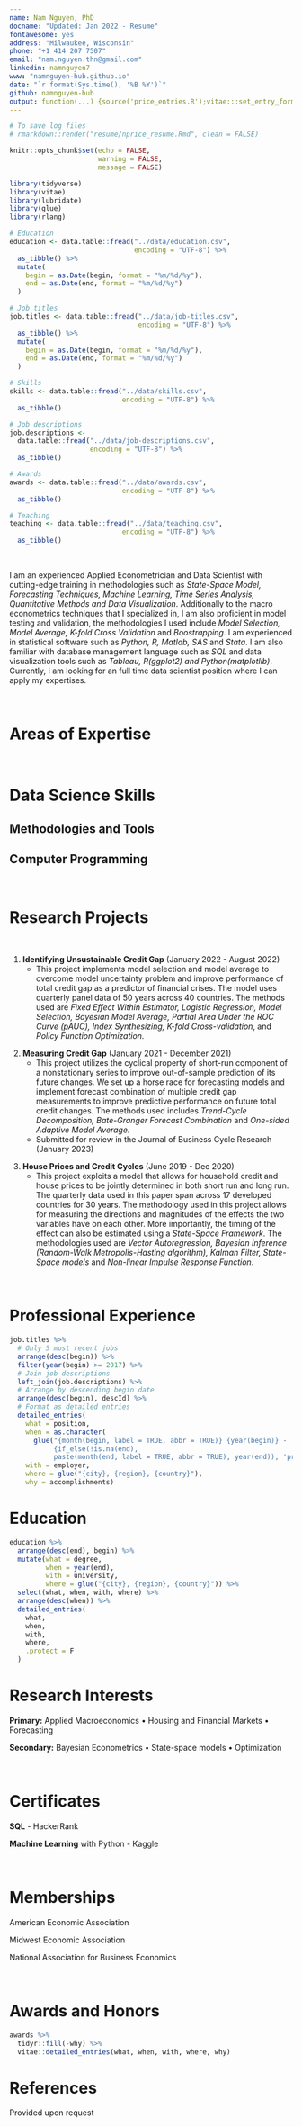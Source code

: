 ```yaml
---
name: Nam Nguyen, PhD
docname: "Updated: Jan 2022 - Resume"
fontawesome: yes
address: "Milwaukee, Wisconsin"
phone: "+1 414 207 7507"
email: "nam.nguyen.thn@gmail.com"
linkedin: namnguyen7
www: "namnguyen-hub.github.io"
date: "`r format(Sys.time(), '%B %Y')`"
github: namnguyen-hub
output: function(...) {source('price_entries.R');vitae:::set_entry_formats(price_entries);vitae::cv_document(..., template = "pricetemplate.tex", citation_package = "biblatex")}
---
```


```r
# To save log files
# rmarkdown::render("resume/nprice_resume.Rmd", clean = FALSE)

knitr::opts_chunk$set(echo = FALSE, 
                      warning = FALSE, 
                      message = FALSE)

library(tidyverse)
library(vitae)
library(lubridate)
library(glue)
library(rlang)
```

```r

# Education
education <- data.table::fread("../data/education.csv",
                               encoding = "UTF-8") %>%
  as_tibble() %>%
  mutate(
    begin = as.Date(begin, format = "%m/%d/%y"),
    end = as.Date(end, format = "%m/%d/%y")
  )

# Job titles
job.titles <- data.table::fread("../data/job-titles.csv",
                                encoding = "UTF-8") %>%
  as_tibble() %>%
  mutate(
    begin = as.Date(begin, format = "%m/%d/%y"),
    end = as.Date(end, format = "%m/%d/%y")
  )

# Skills
skills <- data.table::fread("../data/skills.csv",
                            encoding = "UTF-8") %>%
  as_tibble()

# Job descriptions
job.descriptions <-
  data.table::fread("../data/job-descriptions.csv",
                    encoding = "UTF-8") %>%
  as_tibble()

# Awards
awards <- data.table::fread("../data/awards.csv",
                            encoding = "UTF-8") %>%
  as_tibble()

# Teaching
teaching <- data.table::fread("../data/teaching.csv",
                            encoding = "UTF-8") %>%
  as_tibble()

```


<!--# Professional Profile-->
&nbsp;
&nbsp;

I am an experienced Applied Econometrician and Data Scientist with cutting-edge training in methodologies such as *State-Space Model, Forecasting Techniques, Machine Learning, Time Series Analysis, Quantitative Methods and Data Visualization*. Additionally to the macro econometrics techniques that I specialized in, I am also proficient in model testing and validation, the methodologies I used include *Model Selection, Model Average, K-fold Cross Validation* and *Boostrapping*. I am experienced in statistical software such as *Python, R, Matlab, SAS* and *Stata*. I am also familiar with database management language such as *SQL* and data visualization tools such as *Tableau, R(ggplot2) and Python(matplotlib)*. Currently, I am looking for an full time data scientist position where I can apply my expertises.

&nbsp;

# Areas of Expertise

\begin{tblr}{width=1\textwidth, colspec={X[0.1,l]X[2,l]X[0.1,l]X[2,l]X[0.1,l]X[2,l]X[0.1,l]X[2.5,l]}}
  $\bullet$ & Econometrics & $\bullet$ & Machine Learning & $\bullet$ & Data Analysis & $\bullet$ & Structural Modelling \\
  $\bullet$ & Quantitative Methods & $\bullet$ & Forecasting & $\bullet$ & Cross-validation & $\bullet$ & Uncertainty Quantification \\
\end{tblr}

&nbsp;

# Data Science Skills
## Methodologies and Tools
\begin{tblr}{width=1\textwidth, colspec={X[0.1,l]X[2,l]X[6.8,l]}}
  $\bullet$ & Time Series: & {\it ARIMA, VAR, Stochastic process, State-space models, Kalman Filter, Forecasting} \\
  $\bullet$ & Machine Learning: & {\it KNN, Neural Networks, LDA, QDA, Random Forest, Bagging, Boosting} \\
  $\bullet$ & Causal Inferences: & {\it A/B Testing, Difference in Difference, Regression Discontinuity, Instrumental Variables} \\
  $\bullet$ & Panel Regression: & {\it Fixed Effects, Random Effects, Quantile Regressions} \\
  $\bullet$ & Bayesian Methods: & {\it Gibbs Sampling, Metropolis-Hasting Algorithm} \\
  $\bullet$ & Resampling Methods: & {\it K-fold Cross-validation, Boostrapping} \\
  $\bullet$ & Model Comparison: & {\it Model Selection (Ridge, Lasso, Elastic Net, Markov Chain Monte Carlo Model Comparison MC3), Model Average (Bates and Granger, Bayesian Model Average)} 
\end{tblr}

## Computer Programming
\begin{tblr}{width=1\textwidth, colspec={X[0.1,l]X[2,l]X[6.8,l]}}
  $\bullet$ & Statistical Tools: & {\it Python (numpy, scikit-learn, tensorflow), R, Matlab, C++, Stata, SAS} \\
  $\bullet$ & Data Management: & {\it Python (Pandas), MySQL, Tableau} \\
  $\bullet$ & Bayesian Analysis Tools: & {\it Dynare, Winbug}\\
  $\bullet$ & Scripting Tools: & {\it Latex, RMarkdown, MS Office} \\
\end{tblr}

&nbsp;

# Research Projects

<!-- \faicon{book} `r bibliography_entries("publications.bib") %>% filter(type == "chapter") %>% summarize(N = n()) %>% pull(N)` book chapters -->

<!-- \faicon{file-text} `r bibliography_entries("publications.bib") %>% filter(type == "article-journal") %>% summarize(N = n()) %>% pull(N)` peer-reviewed journal publications -->

<!-- \faicon{pencil} `r bibliography_entries("publications.bib") %>% filter(type == "paper-conference") %>% summarize(N = n()) %>% pull(N)` thesis papers -->

<!-- \faicon{pencil} `r bibliography_entries("publications.bib") %>% summarize(N = n()) %>% pull(N)` thesis papers -->
<!-- \faicon{floppy-o} `r bibliography_entries("publications.bib") %>% filter(id %in% c("price_radsets_2019", "price_tvdiff_2019", "price_huntfishapp_2019")) %>% summarize(N = n()) %>% pull(N)` open-source software packages -->

<!-- Full List Available on Google Scholar: https://scholar.google.com/citations?hl=en&user=rXaKU0EAAAAJ -->

<!-- ## Open Source Software -->

<!-- ```{r} -->
<!-- bibliography_entries("publications.bib") %>% -->
<!--   filter(id %in% c("price_radsets_2019", "price_tvdiff_2019", "price_huntfishapp_2019")) -->
<!-- ``` -->

<!-- "nguyen_identifying_2022" -->
<!--       "kishor_measuring_2022"-->
<!--       "nguyen_house_2021"-->

&nbsp;

1. **Identifying Unsustainable Credit Gap** (January 2022 - August 2022)
\smallskip
    + This project implements model selection and model average to overcome model uncertainty problem and improve performance of total credit gap as a predictor of financial crises. The model uses quarterly panel data of 50 years across 40 countries. The methods used are *Fixed Effect Within Estimator, Logistic Regression, Model Selection, Bayesian Model Average, Partial Area Under the ROC Curve (pAUC), Index Synthesizing, K-fold Cross-validation*, and *Policy Function Optimization.*

<!--
I utilized model averaging methods to overcome model uncertainty problems when using credit to GDP ratio gaps to predict future systemic financial crises in a discrete binary outcome setting. The panel data consists of 40 countries.

abstract: This paper aims to overcomes model uncertainty in using the credit gap as an early warning indicator (EWI) of systemic financial crises in a binary outcome setting. I propose using model averaging of different credit gap measurements to achieve better averaged model fit and out-of-sample prediction. I also propose a novel, superior criteria to judge the performance of an EWI than the one currently popularly used in the literature. The empirical results showed that the Bayesian averaged model I proposed could synthesize a single credit gap that out-performs any other popularly studied credit gap measurements in terms of an early warning indicator

# Summary. An optional shortened abstract.
summary: Implements model averaging to improve the performance total credit gap as a predictor of financial crises. The model uses quarterly panel data of 50 years across 40 countries. The methods used are Bayesian model average, partial Area under the ROC curve (pAUC), index synthesizing, n-fold cross-validation, and policy function optimization.
-->

\smallskip

2. **Measuring Credit Gap** (January 2021 - December 2021)
\smallskip
    + This project utilizes the cyclical property of short-run component of a nonstationary series to improve out-of-sample prediction of its future changes. We set up a horse race for forecasting models and implement forecast combination of multiple credit gap measurements to improve predictive performance on future total credit changes. The methods used includes *Trend-Cycle Decomposition, Bate-Granger Forecast Combination* and *One-sided Adaptive Model Average.*
    + Submitted for review in the Journal of Business Cycle Research (January 2023)

<!--
abstract: This paper proposes a new method to measure the credit gap - (deviation of credit-to-GDP ratio from its long-run trend) based on its out-of-sample forecast performance. I decompose the total credit-GDP ratio series into short-run deviations and long-run trends using many relevant and popularly practiced methods. I then combine the cycles to construct a singular cyclical series with the highest predictive power on out- of-sample forecasts. The empirical results suggest that by using forecast error weighted average combination, we can produce a measurement of credit gaps that provides superior performance as an early indicator of turning points.

# Summary. An optional shortened abstract.
summary: Decomposes Credit series into long-run and short-run components. We use the cyclical property of the short-run component to improve out-of-sample prediction of the total credit series. The methods we used includes the Bate-Granger forecast combination, one-sided adaptive average.

Decomposes Credit series into long-run and short-run components. We use the cyclical property of the short-run component to improve out-of-sample prediction of the total credit series. The methods we used includes Unobserved Component Model, Bate-Granger forecast combination, one-sided adaptive model average. 
-->

\smallskip

3. **House Prices and Credit Cycles** (June 2019 - Dec 2020)
\smallskip
    + This project exploits a model that allows for household credit and house prices to be jointly determined in both short run and long run. The quarterly data used in this paper span across 17 developed countries for 30 years. The methodology used in this project allows for measuring the directions and magnitudes of the effects the two variables have on each other. More importantly, the timing of the effect can also be estimated using a *State-Space Framework*. The methodologies used are *Vector Autoregression, Bayesian Inference (Random-Walk Metropolis-Hasting algorithm), Kalman Filter, State-Space models* and *Non-linear Impulse Response Function*.

<!--    
    I estimated a causal state-space model to examine the dynamic relationship between housing prices (asset prices) and household credit time series data
     both in the long-run and short-run.

abstract: This paper exploits a model that allows for household credit and house prices to be jointly determined in both short run and long run. The methodology I use in this chapter allows for measuring the directions and magnitudes of the effects the two variables have on each other. More importantly, the timing of the effect can also be estimated using a state-space framework. The model empirical result suggests that, in the short run, a positive shock to house prices is associated with a future increase in household credit above its long-run trend. This result is robust in multiple structural specifications of the trend-cycle decomposition methods.

# Summary. An optional shortened abstract.
summary: Estimation of causal structural models regarding Housing Price and Housing Credit using Bayesian Inference, Random-Walk Metropolis-Hasting, Kalman Filters, State-Space models techniques.

Estimation of causal structural models regarding Housing Price and Housing Credit using Bayesian Inference, Random-Walk Metropolis-Hasting, Kalman Filters, State-Space models techniques
-->

<!--
# Data Science Skills
&nbsp;

**Programming Languages:**

$\bullet$ Python (numpy, pytorch, scikit-learn, pandas, matplotlib, seaborn, tensorflow) $\bullet$ SQL $\bullet$ Matlab $\bullet$ C++ $\bullet$ Stata $\bullet$ SAS $\bullet$ Tableau

$\bullet$ R (dplyr, zoo, caret, vars, plm, xts, forecast, knitr, reshape2, janitor, pROC) 

**Statistics:** machine learning $\bullet$ neural network $\bullet$ Bayesian inference $\bullet$ quantitative methods $\bullet$ panel data analysis $\bullet$ time series models $\bullet$ cross-validation $\bullet$ uncertainty quantification $\bullet$ forecasting models

**Software Development:** source control (Git)

**Numerical Methods:** optimization (stochastic, multi-start) $\bullet$ differential equations

**Communication:** presentations $\bullet$ data analysis reports (Rmarkdown, Jupyter) $\bullet$ data visualization (ggplot2)
-->
<!-- ```{r} -->
<!-- skills_formatted <- skills %>% -->
<!--   mutate(skill = if_else(is.na(details)|details=="", glue("{skill}"), glue("{skill} ({details})"))) %>% -->
<!--   group_by(group) %>% -->
<!--   summarize(skills = glue_collapse(skill, sep = " $\\bullet$ ")) -->
<!-- ``` -->

<!-- ```{r, results='asis', width = 40000} -->
<!-- for (group in skills_formatted$group) { -->
<!--   cat( -->
<!--     glue("\\textbf{<<tools::toTitleCase(group)>>}:", .open = "<<", .close = ">>"), -->
<!--     filter(skills_formatted, group == !!group)$skills, -->
<!--     "\n\n\n" -->
<!--   ) -->
<!-- } -->
<!-- ``` -->

&nbsp;


# Professional Experience

```r
job.titles %>% 
  # Only 5 most recent jobs
  arrange(desc(begin)) %>% 
  filter(year(begin) >= 2017) %>%
  # Join job descriptions
  left_join(job.descriptions) %>% 
  # Arrange by descending begin date
  arrange(desc(begin), descId) %>% 
  # Format as detailed entries
  detailed_entries(
    what = position,
    when = as.character(
      glue("{month(begin, label = TRUE, abbr = TRUE)} {year(begin)} - 
           {if_else(!is.na(end), 
           paste(month(end, label = TRUE, abbr = TRUE), year(end)), 'present')}")),
    with = employer,
    where = glue("{city}, {region}, {country}"),
    why = accomplishments)
```
<!--
# Teaching Experience

**Instructor:** Principles of Macroeconomics x6 $\bullet$ Principles of Microeconomics x2 $\bullet$  Introduction to Economics

**Teaching Assistant:** Intermediate Microeconomics $\bullet$ Principles of Macroeconomics x3 $\bullet$ Principles of Microeconomics x3

&nbsp;
-->

# Education
```r

education %>%
  arrange(desc(end), begin) %>%
  mutate(what = degree,
         when = year(end),
         with = university,
         where = glue("{city}, {region}, {country}")) %>% 
  select(what, when, with, where) %>% 
  arrange(desc(when)) %>% 
  detailed_entries(
    what,
    when,
    with,
    where,
    .protect = F
  )

```

# Research Interests
**Primary:**   Applied Macroeconomics $\bullet$ Housing and Financial Markets $\bullet$ Forecasting

**Secondary:** Bayesian Econometrics $\bullet$ State-space models $\bullet$ Optimization

&nbsp;

# Certificates
**SQL** -  HackerRank

**Machine Learning** with Python - Kaggle

&nbsp;



<!--
# Selected Course Projects
$\bullet$ Logistic regression, random forest, feature selection, cross validation, parameter tuning and prediction on big datasets 

$\bullet$ Implemented recurrent neural network with Keras $\bullet$ Data structures & algorithms in Python 
&nbsp;
-->


# Memberships
American Economic Association

Midwest Economic Association

National Association for Business Economics

&nbsp;

# Awards and Honors
```r
awards %>%
  tidyr::fill(-why) %>%
  vitae::detailed_entries(what, when, with, where, why)
```

# References

Provided upon request


<!-- \fancyfoot[LO,LE]{\footnotesize This resume was generated on `r Sys.time()` using vitae R package and custom LaTeX template (\href{https://github.com/natbprice/cv}{github.com/natbprice/cv})} -->
